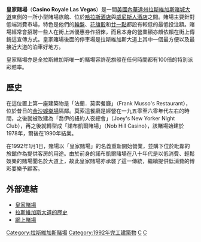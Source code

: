 {{expand|time=2017-09-17T00:59:10+00:00}}
{{Otheruses}}
{{Casino infobox |
casino=皇家賭場<br><small>Casino Royale</small>|
theme=[[歐陸|歐陸]]式|
image=Las_Vegas_(Nevada,_USA),_The_Venetian_--_2012_--_6339.jpg|
rooms=152|
space_gaming=|
date_opened=1992年1月1日|
shows=|
attractions=|
owner=湯姆．艾拿迪|
restaurants=[[Outback_Steakhouse|Outback Steakhouse]]<br>[[Denny's|Denny's]]<br>''Noble Roman's''<br>[[Subway|Subway]]<br>[[Ben_&_Jerry's|Ben & Jerry's]]|
casino_type= |
renovations=|
names_pre=諾布凱爾（Nob Hill）<br>1979年—1980年|
website=[http://www.casinoroyalehotel.com 皇家賭場]|
}}

'''皇家賭場'''（'''Casino Royale Las Vegas'''）是一間[[美國|美國]][[內華達州|內華達州]][[拉斯維加斯|拉斯維加斯]][[賭城大道|賭城大道]]東側的一所小型賭場旅館、位於[[哈拉斯酒店|哈拉斯酒店]]與[[威尼斯人酒店_(拉斯維加斯)|威尼斯人酒店]]之間。賭場主要針對低端消費市場，特色是他們的[[輪盤|輪盤]]、[[花旗骰|花旗骰]]和[[廿一點|廿一點]]都設有較低的最低投注額。賭場經常會招聘一些人在街上派優惠券作招倈，而且本身的營業額亦頗依賴在街上傳銷這宣傳方式。皇家賭場後面的停車場是拉斯維加斯大道上其中一個最方便以及最接近大道的泊車好地方。

皇家賭場亦是全拉斯維加斯唯一的賭場容許花旗骰在任何時間都有100倍的特別派彩賠率。

==歷史==

在這位置上第一座建築物是「法蘭．莫索餐廳」（Frank Musso's Restaurant），位於昔日的[[金沙娛樂場_(拉斯維加斯)|金沙娛樂場]]隔鄰。莫索這餐廳是經營在一九五零至六零年代左右的時間，之後就被改建為「喬伊的紐約人夜總會」（Joey's New Yorker Night Club），再之後就轉型成「諾布凱爾賭場」（Nob Hill Casino），該賭場始建於1978年，爾後在1990年結業。

在1992年1月1日，賭場以「皇家賭場」的名義重新開始營業，並購下位於毗鄰的旅館作為提供客房的用途。由於前身的諾布凱爾賭場在八十年代是以低消費、輕鬆娛樂的賭場聞名於大道上，故此皇家賭場亦承襲了這一傳統，繼續提供低消費的博彩耍樂予顧客。

==外部連結==
* [http://www.casinoroyalehotel.htm 皇家賭場]{{Dead link|date=2018年6月 |bot=InternetArchiveBot |fix-attempted=no }}
* [http://www.lvstriphistory.com/ie/nobhill.htm 拉斯維加斯大道的歷史] {{Wayback|url=http://www.lvstriphistory.com/ie/nobhill.htm |date=20060217194025 }}
* [https://www.thenyic.org/casino-online-uy-tin/ 網上賭場] {{Wayback|url=https://www.thenyic.org/casino-online-uy-tin/ |date=20220109215841 }}

{{拉斯維加斯大道}}

[[Category:拉斯維加斯賭場|Category:拉斯維加斯賭場]]
[[Category:1992年完工建築物|Category:1992年完工建築物]]
[[Category:賭城大道|C]]
[[Category:天堂市建築物|C]]